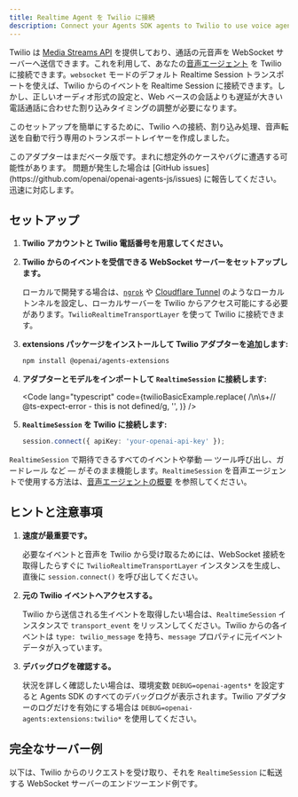```yaml
---
title: Realtime Agent を Twilio に接続
description: Connect your Agents SDK agents to Twilio to use voice agents
---
```



Twilio は [Media Streams API](https://www.twilio.com/docs/voice/media-streams) を提供しており、通話の元音声を WebSocket サーバーへ送信できます。これを利用して、あなたの[音声エージェント](../guides/voice-agents) を Twilio に接続できます。`websocket` モードのデフォルト Realtime Session トランスポートを使えば、Twilio からのイベントを Realtime Session に接続できます。しかし、正しいオーディオ形式の設定と、Web ベースの会話よりも遅延が大きい電話通話に合わせた割り込みタイミングの調整が必要になります。

このセットアップを簡単にするために、Twilio への接続、割り込み処理、音声転送を自動で行う専用のトランスポートレイヤーを作成しました。

<Aside type="caution">
  このアダプターはまだベータ版です。まれに想定外のケースやバグに遭遇する可能性があります。
  問題が発生した場合は [GitHub
  issues](https://github.com/openai/openai-agents-js/issues)
  に報告してください。迅速に対応します。
</Aside>

## セットアップ

<Steps>

1. **Twilio アカウントと Twilio 電話番号を用意してください。**

2. **Twilio からのイベントを受信できる WebSocket サーバーをセットアップします。**

   ローカルで開発する場合は、[`ngrok`](https://ngrok.io/) や
   [Cloudflare Tunnel](https://developers.cloudflare.com/pages/how-to/preview-with-cloudflare-tunnel/) のようなローカルトンネルを設定し、ローカルサーバーを Twilio からアクセス可能にする必要があります。`TwilioRealtimeTransportLayer` を使って Twilio に接続できます。

3. **extensions パッケージをインストールして Twilio アダプターを追加します:**

   ```bash
   npm install @openai/agents-extensions
   ```

4. **アダプターとモデルをインポートして `RealtimeSession` に接続します:**

   <Code
     lang="typescript"
     code={twilioBasicExample.replace(
       /\n\s+\/\/ @ts-expect-error - this is not defined/g,
       '',
     )}
   />

5. **`RealtimeSession` を Twilio に接続します:**

   ```typescript
   session.connect({ apiKey: 'your-openai-api-key' });
   ```

</Steps>

`RealtimeSession` で期待できるすべてのイベントや挙動 ― ツール呼び出し、ガードレール など ― がそのまま機能します。`RealtimeSession` を音声エージェントで使用する方法は、[音声エージェントの概要](/openai-agents-js/ja/guides/voice-agents) を参照してください。

## ヒントと注意事項

1. **速度が最重要です。**

   必要なイベントと音声を Twilio から受け取るためには、WebSocket 接続を取得したらすぐに `TwilioRealtimeTransportLayer` インスタンスを生成し、直後に `session.connect()` を呼び出してください。

2. **元の Twilio イベントへアクセスする。**

   Twilio から送信される生イベントを取得したい場合は、`RealtimeSession` インスタンスで `transport_event` をリッスンしてください。Twilio からの各イベントは `type: twilio_message` を持ち、`message` プロパティに元イベントデータが入っています。

3. **デバッグログを確認する。**

   状況を詳しく確認したい場合は、環境変数 `DEBUG=openai-agents*` を設定すると Agents SDK のすべてのデバッグログが表示されます。Twilio アダプターのログだけを有効にする場合は `DEBUG=openai-agents:extensions:twilio*` を使用してください。

## 完全なサーバー例

以下は、Twilio からのリクエストを受け取り、それを `RealtimeSession` に転送する WebSocket サーバーのエンドツーエンド例です。

<Code
  lang="typescript"
  code={twilioServerExample}
  title="Fastify を使ったサーバー例"
/>

